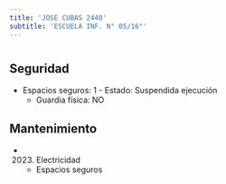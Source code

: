 ```yaml
---
title: 'JOSE CUBAS 2440'
subtitle: 'ESCUELA INF. N° 05/16°'
---
```


#


## Seguridad

*  Espacios seguros: 1 - Estado: Suspendida ejecución 
    + Guardia física: NO





## Mantenimiento

*  (2023) Electricidad 
    + Espacios seguros



